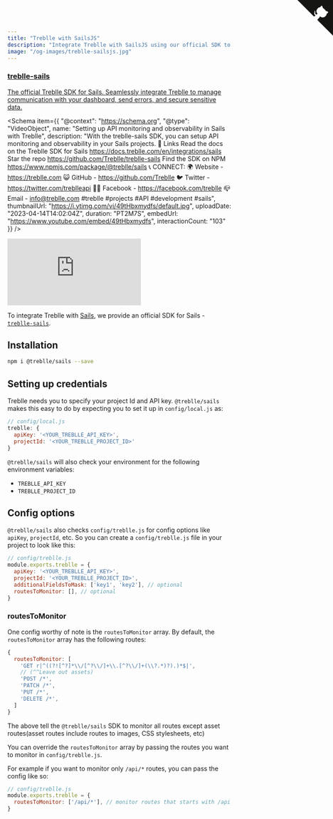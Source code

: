```yaml
---
title: "Treblle with SailsJS"
description: "Integrate Treblle with SailsJS using our official SDK to capture API requests, track errors, and secure sensitive data. Follow our configuration guide to get started with Treblle for SailsJS."
image: "/og-images/treblle-sailsjs.jpg"
---
```


<div class="max-w-full mx-auto shadow-lg rounded-lg overflow-hidden">
  <a href="https://github.com/Treblle/treblle-sails" title="View source on GitHub" aria-label="View source on GitHub" class="relative no-underline">
    <div>
      <svg width="80" height="80" viewBox="0 0 250 250" style="fill:#151513; color:#fff; position: absolute; top: 0; border: 0; right: 0;" aria-hidden="true">
        <path d="M0,0 L115,115 L130,115 L142,142 L250,250 L250,0 Z"></path>
        <path d="M128.3,109.0 C113.8,99.7 119.0,89.6 119.0,89.6 C122.0,82.7 120.5,78.6 120.5,78.6 C119.2,72.0 123.4,76.3 123.4,76.3 C127.3,80.9 125.5,87.3 125.5,87.3 C122.9,97.6 130.6,101.9 134.4,103.2" fill="currentColor" style="transform-origin: 130px 106px;" class="octo-arm"></path>
        <path d="M115.0,115.0 C114.9,115.1 118.7,116.5 119.8,115.4 L133.7,101.6 C136.9,99.2 139.9,98.4 142.2,98.6 C133.8,88.0 127.5,74.4 143.8,58.0 C148.5,53.4 154.0,51.2 159.7,51.0 C160.3,49.4 163.2,43.6 171.4,40.1 C171.4,40.1 176.1,42.5 178.8,56.2 C183.1,58.6 187.2,61.8 190.9,65.4 C194.5,69.0 197.7,73.2 200.1,77.6 C213.8,80.2 216.3,84.9 216.3,84.9 C212.7,93.1 206.9,96.0 205.4,96.6 C205.1,102.4 203.0,107.8 198.3,112.5 C181.9,128.9 168.3,122.5 157.7,114.1 C157.9,116.9 156.7,120.9 152.7,124.9 L141.0,136.5 C139.8,137.7 141.6,141.9 141.8,141.8 Z" fill="currentColor" class="octo-body"></path>
      </svg>
    </div>
    <div class="grid grid-cols-4 gap-4 px-2 py-2">
      <div class="col-span-4">
      	<h3 class="text-xl font-semibold">treblle-sails</h3>
      	<p class="text-sm font-medium">
          The official Treblle SDK for Sails. Seamlessly integrate Treblle to manage communication with your dashboard, send errors, and secure sensitive data.
        </p>
      </div>
    </div>
  </a>
</div>


<Schema
  item={{
    "@context": "https://schema.org",
    "@type": "VideoObject",
    name: "Setting up API monitoring and observability in Sails with Treblle",
    description: "With the treblle-sails SDK, you can setup API monitoring and observability in your Sails projects.   🔗 Links Read the docs on the Treblle SDK for Sails https://docs.treblle.com/en/integrations/sails  Star the repo https://github.com/Treblle/treblle-sails  Find the SDK on NPM https://www.npmjs.com/package/@treblle/sails   📞 CONNECT: 🌍 Website - https://treblle.com 😺 GitHub - https://github.com/Treblle 🐦 Twitter - https://twitter.com/treblleapi 👍🏽 Facebook - https://facebook.com/treblle 📪 Email - info@treblle.com  #treblle #projects #API #development #sails",
    thumbnailUrl: "https://i.ytimg.com/vi/49tHbxmydfs/default.jpg",
    uploadDate: "2023-04-14T14:02:04Z",
    duration: "PT2M7S",
    embedUrl: "https://www.youtube.com/embed/49tHbxmydfs",
    interactionCount: "103"
  }}
/>

<iframe
  class="w-full aspect-[16/9]"
  src="https://www.youtube.com/embed/49tHbxmydfs"
  aria-label="YouTube video player"
  frameborder="0"
  allow="accelerometer; autoplay; clipboard-write; encrypted-media; gyroscope; picture-in-picture; web-share"
  allowfullscreen
></iframe>

To integrate Treblle with [Sails](https://sailsjs.com), we provide an official SDK for Sails - [`treblle-sails`](https://github.com/Treblle/treblle-sails).

## Installation

```sh
npm i @treblle/sails --save
```

## Setting up credentials

Treblle needs you to specify your project Id and API key. `@treblle/sails` makes this easy to do by expecting you to set it up in `config/local.js` as:

```js
// config/local.js
treblle: {
  apiKey: '<YOUR_TREBLLE_API_KEY>',
  projectId: '<YOUR_TREBLLE_PROJECT_ID>'
}
```

`@treblle/sails` will also check your environment for the following environment variables:

- `TREBLLE_API_KEY`
- `TREBLLE_PROJECT_ID`

## Config options

`@treblle/sails` also checks `config/treblle.js` for config options like `apiKey`, `projectId`, etc. So you can create a `config/treblle.js` file in your project to look like this:

```js
// config/treblle.js
module.exports.treblle = {
  apiKey: '<YOUR_TREBLLE_API_KEY>',
  projectId: '<YOUR_TREBLLE_PROJECT_ID>',
  additionalFieldsToMask: ['key1', 'key2'], // optional
  routesToMonitor: [], // optional
}
```

### routesToMonitor

One config worthy of note is the `routesToMonitor` array. By default, the `routesToMonitor` array has the following routes:

```js
{
  routesToMonitor: [
    'GET r|^((?![^?]*\\/[^?\\/]+\\.[^?\\/]+(\\?.*)?).)*$|',
    // (^^Leave out assets)
    'POST /*',
    'PATCH /*',
    'PUT /*',
    'DELETE /*',
  ]
}
```

The above tell the `@treblle/sails` SDK to monitor all routes except asset routes(asset routes include routes to images, CSS stylesheets, etc)

You can override the `routesToMonitor` array by passing the routes you want to monitor in `config/treblle.js`.

For example if you want to monitor only `/api/*` routes, you can pass the config like so:

```js
// config/treblle.js
module.exports.treblle = {
  routesToMonitor: ['/api/*'], // monitor routes that starts with /api
}
```